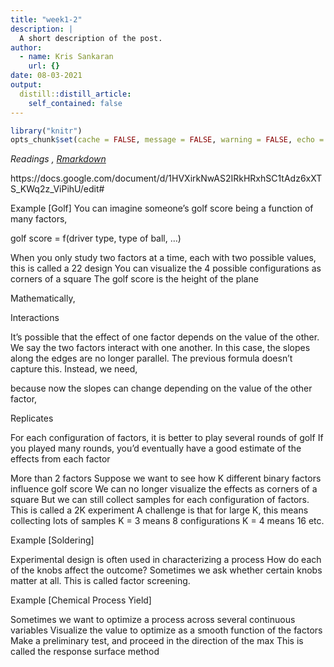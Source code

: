 ```yaml
---
title: "week1-2"
description: |
  A short description of the post.
author:
  - name: Kris Sankaran
    url: {}
date: 08-03-2021
output:
  distill::distill_article:
    self_contained: false
---
```


```r
library("knitr")
opts_chunk$set(cache = FALSE, message = FALSE, warning = FALSE, echo = TRUE)
```

_Readings [](), [Rmarkdown]()_

https://docs.google.com/document/d/1HVXirkNwAS2IRkHRxhSC1tAdz6xXTS_KWq2z_ViPihU/edit#

Example [Golf]
You can imagine someone’s golf score being a function of many factors,

golf score = f(driver type, type of ball, …)

When you only study two factors at a time, each with two possible values, this is called a 22 design
You can visualize the 4 possible configurations as corners of a square
The golf score is the height of the plane

Mathematically,


Interactions

It’s possible that the effect of one factor depends on the value of the other. We say the two factors interact with one another.
In this case, the slopes along the edges are no longer parallel.
The previous formula doesn’t capture this. Instead, we need,




because now the slopes can change depending on the value of the other factor,

Replicates

For each configuration of factors, it is better to play several rounds of golf
If you played many rounds, you’d eventually have a good estimate of the effects from each factor

More than 2 factors
Suppose we want to see how K different binary factors influence golf score
We can no longer visualize the effects as corners of a square
But we can still collect samples for each configuration of factors. This is called a 2K experiment
A challenge is that for large K, this means collecting lots of samples
K = 3 means 8 configurations
K = 4 means 16
etc.















Example [Soldering]

Experimental design is often used in characterizing a process
How do each of the knobs affect the outcome?
Sometimes we ask whether certain knobs matter at all. This is called factor screening.

Example [Chemical Process Yield]

Sometimes we want to optimize a process across several continuous variables
Visualize the value to optimize as a smooth function of the factors
Make a preliminary test, and proceed in the direction of the max
This is called the response surface method
